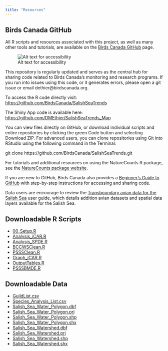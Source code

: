 ```yaml
---
title: "Resources"
---
```


## Birds Canada GitHub {#9.9BirdsCan}

All R scripts and resources associated with this project, as well as many other tools and tutorials, are available on the [Birds Canada GitHub](https://github.com/BirdsCanada) page.

![Alt text for accessibility](Images/BirdsCanadaGithub.png)

This repository is regularly updated and serves as the central hub for sharing code related to Birds Canada’s monitoring and research programs. If you run into issues using this code, or it generates errors, please open a git issue or email dethier\@birdscanada.org.

To access the R code directly visit: <https://github.com/BirdsCanada/SalishSeaTrends>

The Shiny App code is available here: <https://github.com/DMEthier/SalishSeaTrends_Map>

You can view files directly on GitHub, or download individual scripts and entire repositories by clicking the green Code button and selecting Download ZIP. For advanced users, you can clone repositories using Git into RStudio using the following command in the Terminal:

git clone https://github.com/BirdsCanada/SalishSeaTrends.git

For tutorials and additional resources on using the NatureCounts R package, see the [NatureCounts package website](https://birdscanada.github.io/naturecounts/articles/index.html).

If you are new to GitHub, Birds Canada also provides a [Beginner’s Guide to GitHub](https://birdscanada.github.io/BirdsCanada_GitHubGuide/) with step-by-step instructions for accessing and sharing code.

Data users are encourage to review the [Transboundary avian data for the Salish Sea](https://birdscanada.github.io/TransboundaryData_SalishSea/) user guide, which details addition avian datasets and spatial data layers available for the Salish Sea.

## Downloadable R Scripts {#9.91BirdsCan}

-   [00_Setup.R](Scripts/00_Setup.R)
-   [Analysis_iCAR.R](Scripts/Analysis_iCAR.R)
-   [Analysis_SPDE.R](Scripts/Analysis_SPDE.R)
-   [BCCWSClean.R](Scripts/BCCWSClean.R)
-   [PSSSClean.R](Scripts/PSSSClean.R)
-   [Graph_iCAR.R](Scripts/Graph_iCAR.R)
-   [OutputTables.R](Scripts/OutputTables.R)
-   [PSSSBMDE.R](Scripts/PSSSBMDE.R)

## Downloadable Data {#9.92BirdsCan}

-   [GuildList.csv](Data/GuildList.csv)
-   [Species_Analysis_List.csv](Data/Species_Analysis_List.csv)
-   [Salish_Sea_Water_Polygon.dbf](Data/Spatial/Salish_Sea_Water_Polygon.dbf)
-   [Salish_Sea_Water_Polygon.prj](Data/Spatial/Salish_Sea_Water_Polygon.prj)
-   [Salish_Sea_Water_Polygon.shp](Data/Spatial/Salish_Sea_Water_Polygon.shp)
-   [Salish_Sea_Water_Polygon.shx](Data/Spatial/Salish_Sea_Water_Polygon.shx)
-   [Salish_Sea_Watershed.dbf](Data/Spatial/Salish_Sea_Watershed.dbf)
-   [Salish_Sea_Watershed.prj](Data/Spatial/Salish_Sea_Watershed.prj)
-   [Salish_Sea_Watershed.shp](Data/Spatial/Salish_Sea_Watershed.shp)
-   [Salish_Sea_Watershed.shx](Data/Spatial/Salish_Sea_Watershed.shx)
